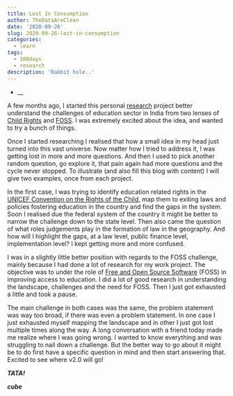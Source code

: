 ```yaml
---
title: Lost In Consumption
author: TheDataAreClean
date: '2020-09-26'
slug: 2020-09-26-lost-in-consumption
categories:
  - learn
tags:
  - 100days
  - research
description: 'Rabbit hole..'
---
```


* __

A few months ago, I started this personal [research](https://thedataareclean.com/blog/2020-08-14-abitw-one/){target="_blank"} project better understand the challenges of education sector in India from two lenses of [Child Rights](https://thedataareclean.com/blog/2020-08-15-abitw-two/){target="_blank"} and [FOSS](https://thedataareclean.com/blog/2020-08-16-abitw-three/){target="_blank"}. I was extremely excited about the idea, and wanted to try a bunch of things.

Once I started researching I realised that how a small idea in my head just turned into this vast universe. Now matter how I tried to address it, I was getting lost in more and more questions. And then I used to pick another random question, go explore it, that pain again had more questions and the cycle never stopped. To illustrate (and also fill this blog with content) I will give two examples, once from each project.

In the first case, I was trying to identify education related rights in the [UNICEF Convention on the Rights of the Child](https://www.unicef.org/child-rights-convention){target="_blank"}, map them to exiting laws and policies fostering education in the country and find the gaps in the system. Soon I realised due the federal system of the country it might be better to narrow the challenge down to the state level. Then also came the question of what roles judgements play in the formation of law in the geography. And how will I highlight the gaps, at a law level, public finance level, implementation level? I kept getting more and more confused.

I was in a slightly little better position with regards to the FOSS challenge, mainly because I had done a lot of research for my work project. The objective was to under the role of [Free and Open Source Software](https://en.wikipedia.org/wiki/Free_and_open-source_software){target="_blank"} (FOSS) in improving access to education. I did a lot of good research in understanding the landscape, challenges and the need for FOSS. Then I just got exhausted a little and took a pause.

The main challenge in both cases was the same, the problem statement was way too broad, if there was even a problem statement. In one case I just exhausted myself mapping the landscape and in other I just got lost multiple times along the way. A long conversation with a friend today made me realize where I was going wrong. I wanted to know everything and was struggling to nail down a challenge. But the better way to go about it might be to do first have a specific question in mind and then start answering that. Excited to see where v2.0 will go!

**_TATA!_**

**_cube_**
